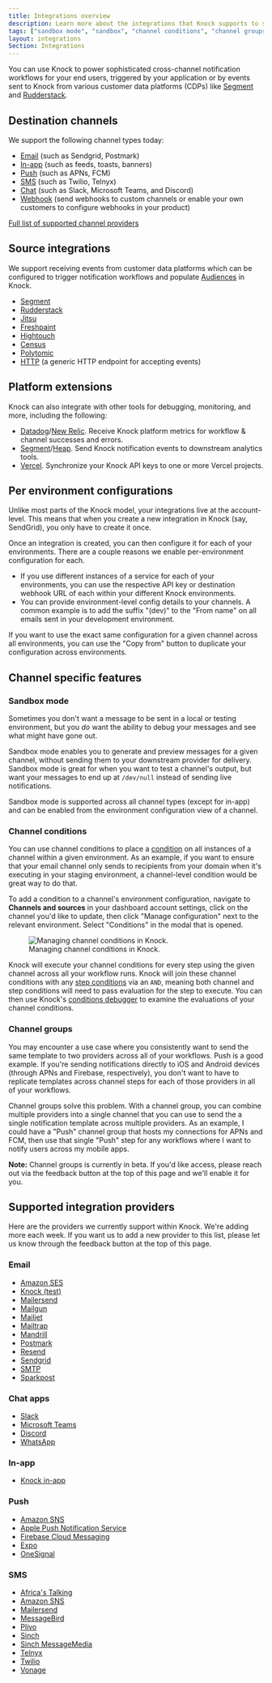 ```yaml
---
title: Integrations overview
description: Learn more about the integrations that Knock supports to send notifications and receive events. Send notifications to Email, SMS, Push, and Chat apps like Slack with a single API call and trigger them via events from your customer data platforms.
tags: ["sandbox mode", "sandbox", "channel conditions", "channel groups"]
layout: integrations
Section: Integrations
---
```


<ResponsiveThreeColumn pr="6" pb="6">
  <ContentCard
    title="Channels"
    description="Send messages across multiple channels like email, SMS, push, and chat apps."
    href="/integrations/overview#supported-integration-providers"
    icon={"Unplug"}
  />
  <ContentCard
    title="Sources"
    description="Connect your customer data platforms to Knock to receive events and trigger workflows."
    href="/integrations/overview#source-integrations"
    icon={"Code"}
  />
  <ContentCard
    title="Extensions"
    description="Integrate Knock with other tools for debugging, monitoring, and more."
    href="/integrations/overview#platform-extensions"
    icon={"ChevronsLeftRightEllipsis"}
  />
</ResponsiveThreeColumn>

You can use Knock to power sophisticated cross-channel notification workflows for your end users, triggered by your application or by events sent to Knock from various customer data platforms (CDPs) like [Segment](https://segment.com) and [Rudderstack](https://rudderstack.com).

## Destination channels

We support the following channel types today:

- [Email](/integrations/email/overview) (such as Sendgrid, Postmark)
- [In-app](/integrations/in-app/overview) (such as feeds, toasts, banners)
- [Push](/integrations/push/overview) (such as APNs, FCM)
- [SMS](/integrations/sms/overview) (such as Twilio, Telnyx)
- [Chat](/integrations/chat/overview) (such as Slack, Microsoft Teams, and Discord)
- [Webhook](/integrations/webhook/overview) (send webhooks to custom channels or enable your own customers to configure webhooks in your product)

[Full list of supported channel providers](https://knock.app/integrations?type=channel)

## Source integrations

We support receiving events from customer data platforms which can be configured to trigger notification workflows and populate [Audiences](/concepts/audiences) in Knock.

- [Segment](/integrations/sources/segment)
- [Rudderstack](/integrations/sources/rudderstack)
- [Jitsu](/integrations/sources/jitsu)
- [Freshpaint](/integrations/sources/freshpaint)
- [Hightouch](/integrations/sources/hightouch)
- [Census](/integrations/sources/census)
- [Polytomic](/integrations/sources/polytomic)
- [HTTP](/integrations/sources/http) (a generic HTTP endpoint for accepting events)

## Platform extensions

Knock can also integrate with other tools for debugging, monitoring, and more, including the following:

- [Datadog](/integrations/extensions/datadog)/[New Relic](/integrations/extensions/new-relic). Receive Knock platform metrics for workflow & channel successes and errors.
- [Segment](/integrations/extensions/segment)/[Heap](/integrations/extensions/heap). Send Knock notification events to downstream analytics tools.
- [Vercel](/integrations/extensions/vercel). Synchronize your Knock API keys to one or more Vercel projects.

## Per environment configurations

Unlike most parts of the Knock model, your integrations live at the account-level. This means that when you create a new integration in Knock (say, SendGrid), you only have to create it once.

Once an integration is created, you can then configure it for each of your environments. There are a couple reasons we enable per-environment configuration for each.

- If you use different instances of a service for each of your environments, you can use the respective API key or destination webhook URL of each within your different Knock environments.
- You can provide environment-level config details to your channels. A common example is to add the suffix "(dev)" to the "From name" on all emails sent in your development environment.

If you want to use the exact same configuration for a given channel across all environments, you can use the "Copy from" button to duplicate your configuration across environments.

## Channel specific features

### Sandbox mode

Sometimes you don't want a message to be sent in a local or testing environment, but you _do_ want the ability to debug your messages and see what might have gone out.

Sandbox mode enables you to generate and preview messages for a given channel, without sending them to your downstream provider for delivery. Sandbox mode is great for when you want to test a channel's output, but want your messages to end up at `/dev/null` instead of sending live notifications.

Sandbox mode is supported across all channel types (except for in-app) and can be enabled from the environment configuration view of a channel.

### Channel conditions

You can use channel conditions to place a [condition](/concepts/conditions) on all instances of a channel within a given environment. As an example, if you want to ensure that your email channel only sends to recipients from your domain when it's executing in your staging environment, a channel-level condition would be great way to do that.

To add a condition to a channel's environment configuration, navigate to **Channels and sources** in your dashboard account settings, click on the channel you'd like to update, then click "Manage configuration" next to the relevant environment. Select "Conditions" in the modal that is opened.

<figure>
  <Image
    src="/images/integrations/channel-conditions-editor-example.png"
    alt="Managing channel conditions in Knock."
    width={1242}
    height={854}
    className="rounded-md mx-auto border border-gray-200"
  />
  <figcaption>Managing channel conditions in Knock.</figcaption>
</figure>

Knock will execute your channel conditions for every step using the given channel across all your workflow runs. Knock will join these channel conditions with any [step conditions](/designing-workflows/step-conditions) via an `AND`, meaning both channel and step conditions will need to pass evaluation for the step to execute. You can then use Knock's [conditions debugger](/concepts/conditions#debugging-conditions) to examine the evaluations of your channel conditions.

### Channel groups

You may encounter a use case where you consistently want to send the same template to two providers across all of your workflows. Push is a good example. If you're sending notifications directly to iOS and Android devices (through APNs and Firebase, respectively), you don't want to have to replicate templates across channel steps for each of those providers in all of your workflows.

Channel groups solve this problem. With a channel group, you can combine multiple providers into a single channel that you can use to send the a single notification template across multiple providers. As an example, I could have a "Push" channel group that hosts my connections for APNs and FCM, then use that single "Push" step for any workflows where I want to notify users across my mobile apps.

**Note:** Channel groups is currently in beta. If you'd like access, please reach out via the feedback button at the top of this page and we'll enable it for you.

## Supported integration providers

Here are the providers we currently support within Knock. We're adding more each week. If you want us to add a new provider to this list, please let us know through the feedback button at the top of this page.

### Email

- [Amazon SES](/integrations/email/aws-ses)
- [Knock (test)](/integrations/email/knock-test)
- [Mailersend](/integrations/email/mailersend)
- [Mailgun](/integrations/email/mailgun)
- [Mailjet](/integrations/email/mailjet)
- [Mailtrap](/integrations/email/mailtrap)
- [Mandrill](/integrations/email/mandrill)
- [Postmark](/integrations/email/postmark)
- [Resend](/integrations/email/resend)
- [Sendgrid](/integrations/email/sendgrid)
- [SMTP](/integrations/email/smtp)
- [Sparkpost](/integrations/email/sparkpost)

### Chat apps

- [Slack](/integrations/chat/slack/overview)
- [Microsoft Teams](/integrations/chat/microsoft-teams/overview)
- [Discord](/integrations/chat/discord)
- [WhatsApp](/integrations/chat/whatsapp)

### In-app

- [Knock in-app](/integrations/in-app/knock)

### Push

- [Amazon SNS](/integrations/push/aws-sns)
- [Apple Push Notification Service](/integrations/push/apns)
- [Firebase Cloud Messaging](/integrations/push/firebase)
- [Expo](/integrations/push/expo)
- [OneSignal](/integrations/push/one-signal)

### SMS

- [Africa's Talking](/integrations/sms/africas-talking)
- [Amazon SNS](/integrations/sms/aws-sns)
- [Mailersend](/integrations/sms/mailersend)
- [MessageBird](/integrations/sms/messagebird)
- [Plivo](/integrations/sms/plivo)
- [Sinch](/integrations/sms/sinch)
- [Sinch MessageMedia](/integrations/sms/sinch-message-media)
- [Telnyx](/integrations/sms/telnyx)
- [Twilio](/integrations/sms/twilio)
- [Vonage](/integrations/sms/vonage)
